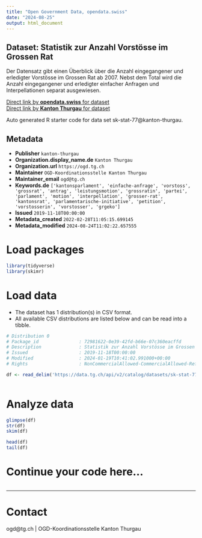 ```yaml
---
title: "Open Government Data, opendata.swiss"
date: "2024-08-25"
output: html_document
---
```


## Dataset: Statistik zur Anzahl Vorstösse im Grossen Rat

Der Datensatz gibt einen Überblick über die Anzahl eingegangener und erledigter Vorstösse im Grossen Rat ab 2007. Nebst dem Total wird die Anzahl eingegangener und erledigter einfacher Anfragen und Interpellationen separat ausgewiesen.

[Direct link by **opendata.swiss** for dataset](https://opendata.swiss/de/dataset/statistik-zur-anzahl-vorstosse-im-grossen-rat)<br>
[Direct link by **Kanton Thurgau** for dataset](https://data.tg.ch/explore/dataset/sk-stat-77/)

Auto generated R starter code for data set sk-stat-77@kanton-thurgau.

## Metadata

- **Publisher** `kanton-thurgau`
- **Organization.display_name.de** `Kanton Thurgau`
- **Organization.url** `https://ogd.tg.ch`
- **Maintainer** `OGD-Koordinationsstelle Kanton Thurgau`
- **Maintainer_email** `ogd@tg.ch`
- **Keywords.de** `['kantonsparlament', 'einfache-anfrage', 'vorstoss', 'grossrat', 'antrag', 'leistungsmotion', 'grossratin', 'partei', 'parlament', 'motion', 'interpellation', 'grosser-rat', 'kantonsrat', 'parlamentarische-initiative', 'petition', 'vorstosserin', 'vorstosser', 'grgeko']`
- **Issued** `2019-11-18T00:00:00`
- **Metadata_created** `2022-02-28T11:05:15.699145`
- **Metadata_modified** `2024-08-24T11:02:22.657555`


# Load packages

```r

library(tidyverse)
library(skimr)

```

# Load data

-   The dataset has 1 distribution(s) in CSV format.
-   All available CSV distributions are listed below and can be read into a tibble.

```r

# Distribution 0
# Package_id               : 72981622-0e39-42fd-b66e-07c360eacffd
# Description              : Statistik zur Anzahl Vorstösse im Grossen Rat (csv)
# Issued                   : 2019-11-18T00:00:00
# Modified                 : 2024-01-19T10:41:02.991000+00:00
# Rights                   : NonCommercialAllowed-CommercialAllowed-ReferenceRequired

df <- read_delim('https://data.tg.ch/api/v2/catalog/datasets/sk-stat-77/exports/csv?use_labels=true')



```

# Analyze data

```r

glimpse(df)
str(df)
skim(df)

head(df)
tail(df)

```

# Continue your code here...

```r

```

------------------------------------------------------------------------

# Contact

ogd@tg.ch | OGD-Koordinationsstelle Kanton Thurgau
